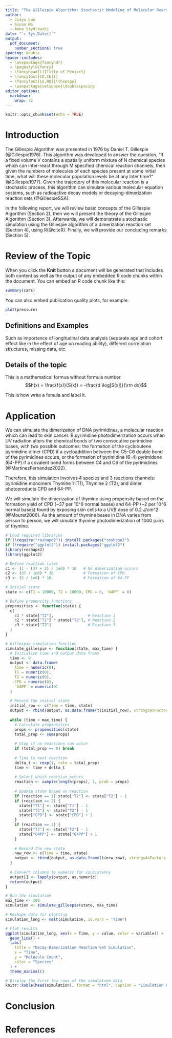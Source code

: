 ```yaml
---
title: "The Gillespie Algorithm: Stochastic Modeling of Molecular Reaction Networks"
author: 
  - Jiayu Guo
  - Sinan Ma 
  - Anna Szydlowski
date: "`r Sys.Date()`"
output:
  pdf_document:
    number_sections: true
spacing: double
header-includes:
  - \usepackage{fancyhdr}
  - \pagestyle{fancy}
  - \fancyhead[L]{Title of Project}
  - \fancyfoot[CO,CE]{}
  - \fancyfoot[LE,RO]{\thepage}
  - \usepackage{setspace}\doublespacing
editor_options: 
  markdown: 
    wrap: 72
---
```


\newpage 
\tableofcontents 
\newpage

```r
knitr::opts_chunk$set(echo = TRUE)
```

\newpage

# Introduction

The Gillespie Algorithm was presented in 1976 by Daniel T. Gillespie (@Gillespie1976). This algorithm was developed  to answer the question, “If a fixed volume V contains a spatially uniform mixture of N chemical species which can inter-react through M specified chemical reaction channels, then given the numbers of molecules of each species present at some initial time, what will these molecular population levels be at any later time?” (@Gillespie1977). Given the trajectory of this molecular reaction is a stochastic process, this algorithm can simulate various molecular equation systems, such as radioactive decay models or decaying-dimerization reaction sets (@GillespieSSA).

In the following report, we will review basic concepts of the Gillespie Algorithm (Section 2), then we will present the theory of the Gillespie Algorithm (Section 3). Afterwards, we will demonstrate a stochastic simulation using the Gillespie algorithm of a dimerization reaction set (Section 4), using R(@citeR). Finally, we will provide our concluding remarks (Section 5).


# Review of the Topic

When you click the **Knit** button a document will be generated that
includes both content as well as the output of any embedded R code
chunks within the document. You can embed an R code chunk like this:

```r
summary(cars)
```

You can also embed publication quality plots, for example:

```r
plot(pressure)
```

## Definitions and Examples

Such as importance of longitudinal data analysis (separate age and
cohort effect like in the effect of age on reading ability), different
correlation structures, missing data, etc.

## Details of the topic

This is a mathematical formua without formula number.
$$h(x) = \frac{f(x)}{S(x)} = -\frac{d \log[S(x])}{\rm dx}$$

This is how write a fomula and label it. \begin{align}
\label{eq2}
S(x) = \exp[-H(x)] = \exp[-\int_0^x h(u) {\rm d}u]
\end{align}

# Application

We can simulate the dimerization of DNA pyrimidines, a molecular reaction which can lead to skin cancer. Bipyrimidine photodimerization occurs when UV radiation alters the chemical bonds of two consecutive pyrimidine bases, with two possible outcomes: the formation of the cyclobutene pyrimidine dimer (CPD) if a cycloaddition between the C5-C6 double bond of the pyrimidines occurs, or the formation of pyrimidine (6-4) pyrimidone (64-PP) if  a covalent bond forms between C4 and C6 of the pyrimidines (@MartinezFernandez2022).
    
  Therefore, this simulation involves 4 species and 3 reactions channels: pyrimidine monomers Thymine 1 (T1), Thymine 2 (T2), and dimer photoproducts CPD and 64-PP. 

  We will simulate the dimerization of thymine using propensity based on the formation yield of CPD (~37 per 10^6 normal bases) and 64-PP (~2 per 10^6 normal bases) found by exposing skin cells to a UVB dose of 0.2 J/cm^2 (@Mouret2006). As the amount of thymine bases in DNA varies from person to person, we will simulate thymine photodimerization of 1000 pairs of thymine.

```r
# Load required libraries
if (!require("reshape2")) install.packages("reshape2")
if (!require("ggplot2")) install.packages("ggplot2")
library(reshape2)
library(ggplot2)

# Define reaction rates
c1 <- (1 - (37 + 2) / 1e6) * 10   # No dimerization occurs
c2 <- (37 / 1e6) * 10             # Formation of CPD
c3 <- (2 / 1e6) * 10              # Formation of 64-PP

# Initial state
state <- c(T1 = 10000, T2 = 10000, CPD = 0, `64PP` = 0)

# Define propensity functions
propensities <- function(state) {
  c(
    c1 * state["T2"],               # Reaction 1
    c2 * state["T1"] * state["T2"], # Reaction 2
    c3 * state["T2"]                # Reaction 3
  )
}

# Gillespie simulation function
simulate_gillespie <- function(state, max_time) {
  # Initialize time and output data frame
  time <- 0
  output <- data.frame(
    Time = numeric(0),
    T1 = numeric(0),
    T2 = numeric(0),
    CPD = numeric(0),
    `64PP` = numeric(0)
  )
  
  # Record the initial state
  initial_row <- c(Time = time, state)
  output <- rbind(output, as.data.frame(t(initial_row), stringsAsFactors = FALSE))
  
  while (time < max_time) {
    # Calculate propensities
    props <- propensities(state)
    total_prop <- sum(props)
    
    # Stop if no reactions can occur
    if (total_prop == 0) break
    
    # Time to next reaction
    delta_t <- rexp(1, rate = total_prop)
    time <- time + delta_t
    
    # Select which reaction occurs
    reaction <- sample(length(props), 1, prob = props)
    
    # Update state based on reaction
    if (reaction == 1) state["T2"] <- state["T2"] - 1
    if (reaction == 2) {
      state["T1"] <- state["T1"] - 1
      state["T2"] <- state["T2"] - 1
      state["CPD"] <- state["CPD"] + 1
    }
    if (reaction == 3) {
      state["T2"] <- state["T2"] - 1
      state["64PP"] <- state["64PP"] + 1
    }
    
    # Record the new state
    new_row <- c(Time = time, state)
    output <- rbind(output, as.data.frame(t(new_row), stringsAsFactors = FALSE))
  }
  
  # Convert columns to numeric for consistency
  output[] <- lapply(output, as.numeric)
  return(output)
}

# Run the simulation
max_time <- 100
simulation <- simulate_gillespie(state, max_time)

```

```r
# Reshape data for plotting
simulation_long <- melt(simulation, id.vars = "Time")

# Plot results
ggplot(simulation_long, aes(x = Time, y = value, color = variable)) +
  geom_line() +
  labs(
    title = "Decay-Dimerization Reaction Set Simulation",
    x = "Time",
    y = "Molecule Count",
    color = "Species"
  ) +
  theme_minimal()

```
```r
# Display the first few rows of the simulation data
knitr::kable(head(simulation), format = "html", caption = "Simulation Results (First Few Rows)")

```


# Conclusion

# References
